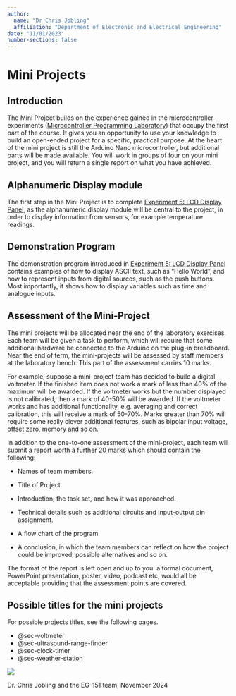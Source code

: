 ```yaml
---
author: 
  name: "Dr Chris Jobling"
  affiliation: "Department of Electronic and Electrical Engineering"
date: "11/01/2023"
number-sections: false
---
```


# Mini Projects {#sec-mini-projects}

## Introduction
The Mini Project builds on the experience gained in the microcontroller experiments ([Microcontroller Programming Laboratory](/labs/index)) that occupy the first part of the course. It gives you an opportunity to use your knowledge to build an open-ended project for a specific, practical purpose. At the heart of the mini project is still the Arduino Nano microcontroller, but additional parts will be made available. You will work in groups of four on your mini project, and you will return a single report on what you have achieved.

## Alphanumeric Display module
The first step in the Mini Project is to complete [Experiment 5: LCD Display Panel](/labs/lab05), as the alphanumeric display module will be central to the project, in order to display information from sensors, for example temperature readings.

## Demonstration Program
The demonstration program introduced in [Experiment 5: LCD Display Panel](/labs/lab05) contains examples of how to display ASCII text, such as “Hello World”, and how to represent inputs from digital sources, such as the push buttons. Most importantly, it shows how to display variables such as time and analogue inputs.

## Assessment of the Mini-Project
The mini projects will be allocated near the end of the laboratory exercises. Each team will be given a task to perform, which will require that some additional hardware be connected to the Arduino on the plug-in breadboard. Near the end of term, the mini-projects will be assessed by staff members at the laboratory bench. This part of the assessment carries 10 marks.

For example, suppose a mini-project team has decided to build a digital voltmeter. If the finished item does not work a mark of less than 40% of the maximum will be awarded. If the voltmeter works but the number displayed is not calibrated, then a mark of 40-50% will be awarded. If the voltmeter works and has additional functionality, e.g. averaging and correct calibration, this will receive a mark of 50-70%. Marks greater than 70% will require some really clever additional features, such as bipolar input voltage, offset zero, memory and so on.

In addition to the one-to-one assessment of the mini-project, each team will submit a report worth a further 20 marks which should contain the following:

- Names of team members.

- Title of Project.

- Introduction; the task set, and how it was approached.

- Technical details such as additional circuits and input-output pin assignment.

- A flow chart of the program.

- A conclusion, in which the team members can reflect on how the project could be improved, possible alternatives and so on.

The format of the report is left open and up to you: a formal document, PowerPoint presentation, poster, video, podcast etc, would all be acceptable providing that the assessment points are covered.

## Possible titles for the mini projects
For possible projects titles, see the following pages.

- @sec-voltmeter
- @sec-ultrasound-range-finder
- @sec-clock-timer
- @sec-weather-station
  
![](pictures/GoodLuck.jpg){fig-alt="Good luck with your mini-project!"}

Dr. Chris Jobling and the EG-151 team, November 2024

